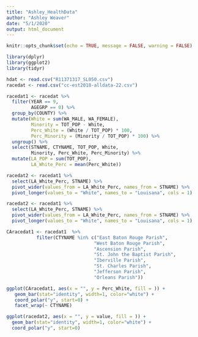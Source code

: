 ```yaml
---
title: "Ashley_HealthData"
author: "Ashley Weaver"
date: "5/1/2020"
output: html_document
---
```


```r
knitr::opts_chunk$set(echo = TRUE, message = FALSE, warning = FALSE)
```

```r
library(dplyr)
library(ggplot2)
library(tidyr)

hdat <- read.csv("R11371317_SL050.csv")
racedat <- read.csv("cc-est2018-alldata-22.csv")

racedat1 <- racedat %>% 
  filter(YEAR == 9,
         AGEGRP == 0) %>% 
  group_by(COUNTY) %>% 
  mutate(White = sum(WA_MALE, WA_FEMALE),
         Minority = TOT_POP - White,
         Perc_White = (White / TOT_POP) * 100,
         Perc_Minority = (Minority / TOT_POP) * 100) %>% 
  ungroup() %>% 
  select(STNAME, CTYNAME, TOT_POP, White, 
         Minority, Perc_White, Perc_Minority) %>% 
  mutate(LA_POP = sum(TOT_POP),
         LA_White_Perc = mean(Perc_White))

racedat2 <- racedat1 %>% 
  select(LA_White_Perc, STNAME) %>%
  pivot_wider(values_from = LA_White_Perc, names_from = STNAME) %>% 
  pivot_longer(values_to = "White", names_to = "Louisana", cols = 1)

racedat2 <- racedat1 %>% 
  select(LA_White_Perc, STNAME) %>%
  pivot_wider(values_from = LA_White_Perc, names_from = STNAME) %>% 
  pivot_longer(values_to = "White", names_to = "Louisana", cols = 1)

CAracedat1 <- racedat1  %>% 
           filter(CTYNAME %in% c("East Baton Rouge Parish", 
                                "West Baton Rouge Parish",
                                "Ascension Parish",
                                "St. John the Baptist Parish",
                                "Iberville Parish",
                                "St. Charles Parish",
                                "Jefferson Parish",
                                "Orleans Parish"))
```

```r

ggplot(CAracedat1, aes(x = "", y = Perc_White, fill = )) +
   geom_bar(stat="identity", width=1, color="white") +
   coord_polar("y", start=0) +
   facet_wrap(~ CTYNAME)

ggplot(racedat2, aes(x = "", y = value, fill = )) +
  geom_bar(stat="identity", width=1, color="white") +
  coord_polar("y", start=0)


```


